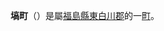 {{unreferenced|time=2011-08-01T04:20:32+00:00}}
{{日本町村|
自治體名=塙|
町村=町|
圖像=[[File:Iwaki-Hanawa_Station_04.jpg|240px]]|
圖像說明=[[磐城塙站|磐城塙站]]與[[塙町社區廣場|塙町社區廣場]]|
町村章=|
日文原名=塙町|
平假名=はなわまち|
羅馬字拼音=Hanawa-machi|
都道府縣=福島縣|
支廳=|
郡=東白川郡|
編號=07483-7|
面積=211.6|
邊界未定=|
人口=10,501|
統計時間=2007年8月1日|
自治體=[[棚倉町|棚倉町]]、[[矢祭町|矢祭町]]、[[鮫川村|鮫川村]]<br />[[茨城縣|茨城縣]]：<br />[[高萩市|高萩市]]、[[北茨城市|北茨城市]]、[[常陸太田市|常陸太田市]]|
樹=[[杉|杉]]|
花=[[山杜鵑|山杜鵑]]、[[大麗菊|大麗菊]]|
鳥=|
其他象徵物=|
其他象徵=|
郵遞區號=963-5405|
所在地=東白川郡塙町大字塙字大町3-21|
電話號碼=247-43-2111|
外部連結=http://www.town.hanawa.fukushima.jp/|
經度=|
緯度=|
地圖=|
註記=
}}
'''塙町'''（{{jpn|j=塙町|hg=はなわまち|rm=Hanawa machi|f=y}}）是屬[[福島縣|福島縣]][[東白川郡|東白川郡]]的一[[町|町]]。

{{福島縣}}

{{Authority control}}
{{日本地理小作品}}